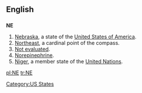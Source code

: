 {{see|Appendix:Variations of "ne"}}

==English==

==={{abbreviation}}===
'''NE'''

# [[Nebraska]], a state of the [[United States of America]].
# [[northeast|Northeast]], a cardinal point of the compass.
# [[not|Not evaluated]].
# [[norepinephrine|Norepinephrine]].
#[[Niger]], a member state of the [[United Nations]].

[[Category:US States]]

[[pl:NE]]
[[tr:NE]]